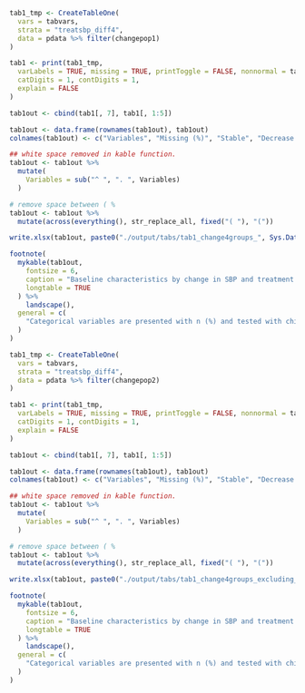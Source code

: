```r

tab1_tmp <- CreateTableOne(
  vars = tabvars,
  strata = "treatsbp_diff4",
  data = pdata %>% filter(changepop1)
)

tab1 <- print(tab1_tmp,
  varLabels = TRUE, missing = TRUE, printToggle = FALSE, nonnormal = tabvars, test = TRUE,
  catDigits = 1, contDigits = 1,
  explain = FALSE
)

tab1out <- cbind(tab1[, 7], tab1[, 1:5])

tab1out <- data.frame(rownames(tab1out), tab1out)
colnames(tab1out) <- c("Variables", "Missing (%)", "Stable", "Decrease SBP/Increase treat", "Decrease SBP/Stable treat", "Descrease SBP/Decrease treat", "p-value")

## white space removed in kable function.
tab1out <- tab1out %>%
  mutate(
    Variables = sub("^ ", ". ", Variables)
  )

# remove space between ( %
tab1out <- tab1out %>%
  mutate(across(everything(), str_replace_all, fixed("( "), "("))

write.xlsx(tab1out, paste0("./output/tabs/tab1_change4groups_", Sys.Date(), ".xlsx"), rowNames = FALSE)

footnote(
  mykable(tab1out,
    fontsize = 6,
    caption = "Baseline characteristics by change in SBP and treatment (4 groups)",
    longtable = TRUE
  ) %>%
    landscape(),
  general = c(
    "Categorical variables are presented with n (%) and tested with chi-square test and continuous variables with median [q1-q3] and tested with Kruskal-Wallis Rank Sum test."
  )
)
```

```r

tab1_tmp <- CreateTableOne(
  vars = tabvars,
  strata = "treatsbp_diff4",
  data = pdata %>% filter(changepop2)
)

tab1 <- print(tab1_tmp,
  varLabels = TRUE, missing = TRUE, printToggle = FALSE, nonnormal = tabvars, test = TRUE,
  catDigits = 1, contDigits = 1,
  explain = FALSE
)

tab1out <- cbind(tab1[, 7], tab1[, 1:5])

tab1out <- data.frame(rownames(tab1out), tab1out)
colnames(tab1out) <- c("Variables", "Missing (%)", "Stable", "Decrease SBP/Increase treat", "Decrease SBP/Stable treat", "Descrease SBP/Decrease treat", "p-value")

## white space removed in kable function.
tab1out <- tab1out %>%
  mutate(
    Variables = sub("^ ", ". ", Variables)
  )

# remove space between ( %
tab1out <- tab1out %>%
  mutate(across(everything(), str_replace_all, fixed("( "), "("))

write.xlsx(tab1out, paste0("./output/tabs/tab1_change4groups_excluding_hfhosp_", Sys.Date(), ".xlsx"), rowNames = FALSE)

footnote(
  mykable(tab1out,
    fontsize = 6,
    caption = "Baseline characteristics by change in SBP and treatment (4 groups) (excluding patients with HF hosp between visits)",
    longtable = TRUE
  ) %>%
    landscape(),
  general = c(
    "Categorical variables are presented with n (%) and tested with chi-square test and continuous variables with median [q1-q3] and tested with Kruskal-Wallis Rank Sum test."
  )
)
```
